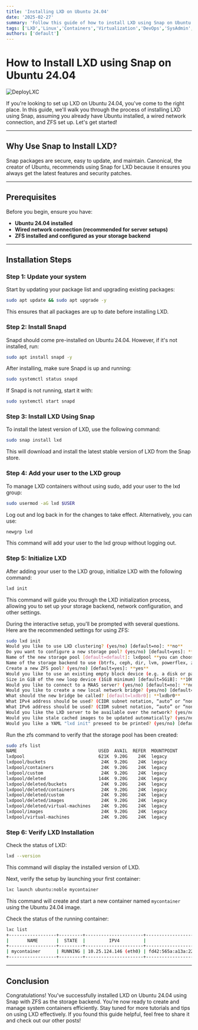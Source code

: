 ```yaml
---
title: 'Installing LXD on Ubuntu 24.04'
date: '2025-02-27'
summary: 'Follow this guide of how to install LXD using Snap on Ubuntu.'
tags: ['LXD','Linux','Containers','Virtualization','DevOps','SysAdmin','Ubuntu', 'Snap', 'ZFS']
authors: ['default']
---
```


# How to Install LXD using Snap on Ubuntu 24.04

![DeployLXC](/static/images/deploylxc.jpeg)

If you're looking to set up LXD on Ubuntu 24.04, you've come to the right place. In this guide, we'll walk you through the process of 
installing LXD using Snap, assuming you already have Ubuntu installed, a wired network connection, and ZFS set up. Let's get started!

---

## Why Use Snap to Install LXD?

Snap packages are secure, easy to update, and maintain. Canonical, the creator of Ubuntu, recommends using Snap for LXD because it 
ensures you always get the latest features and security patches.

---

## Prerequisites

Before you begin, ensure you have:

- **Ubuntu 24.04 installed**
- **Wired network connection (recommended for server setups)**
- **ZFS installed and configured as your storage backend**

---

## Installation Steps

### Step 1: Update your system

Start by updating your package list and upgrading existing packages:

```bash
sudo apt update && sudo apt upgrade -y
```
This ensures that all packages are up to date before installing LXD.

### Step 2: Install Snapd

Snapd should come pre-installed on Ubuntu 24.04. However, if it's not installed, run:

```bash
sudo apt install snapd -y
```
After installing, make sure Snapd is up and running:

```bash
sudo systemctl status snapd
```
If Snapd is not running, start it with:

```bash
sudo systemctl start snapd
```
### Step 3: Install LXD Using Snap

To install the latest version of LXD, use the following command:

```bash
sudo snap install lxd
```
This will download and install the latest stable version of LXD from the Snap store.

### Step 4: Add your user to the LXD group

To manage LXD containers without using sudo, add your user to the lxd group:

```bash
sudo usermod -aG lxd $USER
```
Log out and log back in for the changes to take effect. Alternatively, you can use:

```bash
newgrp lxd
```
This command will add your user to the lxd group without logging out.

### Step 5: Initialize LXD

After adding your user to the LXD group, initialize LXD with the following command:

```bash
lxd init
```
This command will guide you through the LXD initialization process, allowing you to set up your storage backend, network configuration, and other settings.

During the interactive setup, you'll be prompted with several questions. Here are the recommended settings for using ZFS:

```bash
sudo lxd init
Would you like to use LXD clustering? (yes/no) [default=no]: **no**
Do you want to configure a new storage pool? (yes/no) [default=yes]: **yes**
Name of the new storage pool [default=default]: lxdpool **you can choose any name**
Name of the storage backend to use (btrfs, ceph, dir, lvm, powerflex, zfs) [default=zfs]: **zfs**
Create a new ZFS pool? (yes/no) [default=yes]: **yes**
Would you like to use an existing empty block device (e.g. a disk or partition)? (yes/no) [default=no]: **no**
Size in GiB of the new loop device (1GiB minimum) [default=5GiB]: **10GiB (I chose 10GiB)**
Would you like to connect to a MAAS server? (yes/no) [default=no]: **no**
Would you like to create a new local network bridge? (yes/no) [default=yes]:  **yes**
What should the new bridge be called? [default=lxdbr0]: **lxdbr0**
What IPv4 address should be used? (CIDR subnet notation, “auto” or “none”) [default=auto]: **auto**
What IPv6 address should be used? (CIDR subnet notation, “auto” or “none”) [default=auto]: **auto**
Would you like the LXD server to be available over the network? (yes/no) [default=no]: **no**
Would you like stale cached images to be updated automatically? (yes/no) [default=yes]: **yes**
Would you like a YAML "lxd init" preseed to be printed? (yes/no) [default=no]: **no**
```

Run the zfs command to verify that the storage pool has been created:

```bash
sudo zfs list
NAME                               USED  AVAIL  REFER  MOUNTPOINT
lxdpool                            621K  9.20G    24K  legacy
lxdpool/buckets                     24K  9.20G    24K  legacy
lxdpool/containers                  24K  9.20G    24K  legacy
lxdpool/custom                      24K  9.20G    24K  legacy
lxdpool/deleted                    144K  9.20G    24K  legacy
lxdpool/deleted/buckets             24K  9.20G    24K  legacy
lxdpool/deleted/containers          24K  9.20G    24K  legacy
lxdpool/deleted/custom              24K  9.20G    24K  legacy
lxdpool/deleted/images              24K  9.20G    24K  legacy
lxdpool/deleted/virtual-machines    24K  9.20G    24K  legacy
lxdpool/images                      24K  9.20G    24K  legacy
lxdpool/virtual-machines            24K  9.20G    24K  legacy
```

### Step 6: Verify LXD Installation

Check the status of LXD:

```bash
lxd --version
```
This command will display the installed version of LXD.

Next, verify the setup by launching your first container:

```bash
lxc launch ubuntu:noble mycontainer
```
This command will create and start a new container named `mycontainer` using the Ubuntu 24.04 image.

Check the status of the running container:

```bash
lxc list
+------------------+---------+----------------------+-----------------------------------------------+-----------+-----------+
|       NAME       |  STATE  |         IPV4         |                     IPV6                      |   TYPE    | SNAPSHOTS |
+------------------+---------+----------------------+-----------------------------------------------+-----------+-----------+
| mycontainer      | RUNNING | 10.25.124.146 (eth0) | fd42:565a:a13a:22ec:214:3eff:fee8:84e7 (eth0) | CONTAINER | 0         |
+------------------+---------+----------------------+-----------------------------------------------+-----------+-----------+
```
---

## Conclusion

Congratulations! You've successfully installed LXD on Ubuntu 24.04 using Snap with ZFS as the storage backend. You're now ready to 
create and manage system containers efficiently. Stay tuned for more tutorials and tips on using LXD effectively. If you found 
this guide helpful, feel free to share it and check out our other posts!


